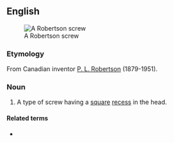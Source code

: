 ==English==
[[Image:Robertson_screw.jpg|thumb|A Robertson screw]]

===Etymology===
From Canadian inventor [[w:P._L._Robertson|P. L. Robertson]] (1879-1951).

===Noun===
{{en-noun}}

# A type of screw having a [[square]] [[recess]] in the head.

====Related terms====
* {{l|en|Robertson screwdriver}}